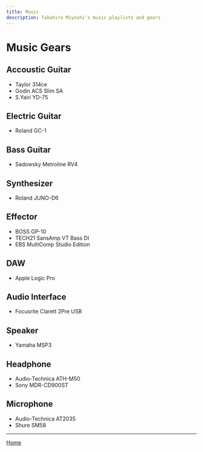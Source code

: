 ```yaml
---
title: Music
description: Takahiro Miyoshi's music playlists and gears
---
```



<Layout title={frontmatter.title} description={frontmatter.description}>

# Music Gears

## Accoustic Guitar

- Taylor 314ce
- Godin ACS Slim SA
- S.Yairi YD-75

## Electric Guitar

- Roland GC-1

## Bass Guitar

- Sadowsky Metroline RV4

## Synthesizer

- Roland JUNO-D6

## Effector

- BOSS GP-10
- TECH21 SansAmp VT Bass DI
- EBS MultiComp Studio Edition

## DAW

- Apple Logic Pro

## Audio Interface

- Focusrite Clarett 2Pre USB

## Speaker

- Yamaha MSP3

## Headphone

- Audio-Technica ATH-M50
- Sony MDR-CD900ST

## Microphone

- Audio-Technica AT2035
- Shure SM58

---

[Home](/)

</Layout>
